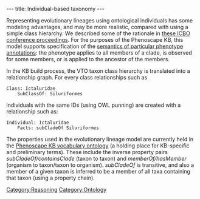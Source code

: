 ---
title: Individual-based taxonomy
---

Representing evolutionary lineages using ontological individuals has some modeling advantages, and may be more realistic, compared with using a simple class hierarchy. We described some of the rationale in [http://ceur-ws.org/Vol-833/paper82.pdf these ICBO conference proceedings]. For the purposes of the Phenoscape KB,  this model supports specification of the [[Semantics_of_phenotype_annotations|semantics of particular phenotype annotations]]: the phenotype applies to all members of a clade, is observed for some members, or is applied to the ancestor of the members.

In the KB build process, the VTO taxon class hierarchy is translated into a relationship graph. For every class relationships such as

 Class: Ictaluridae
     SubClassOf: Siluriformes

individuals with the same IDs (using OWL punning) are created with a relationship such as:

 Individual: Ictaluridae
     Facts: subCladeOf Siluriformes

The properties used in the evolutionary lineage model are currently held in the [http://purl.org/phenoscape/vocab.owl Phenoscape KB vocabulary ontology] (a holding place for KB-specific and preliminary terms). These include the inverse property pairs ''subCladeOf/containsClade'' (taxon to taxon) and ''memberOf/hasMember'' (organism to taxon/taxon to organism). ''subCladeOf'' is transitive, and also a member of a given taxon is inferred to be a member of all taxa containing that taxon (using a property chain).

[[Category:Reasoning]]
[[Category:Ontology]]
